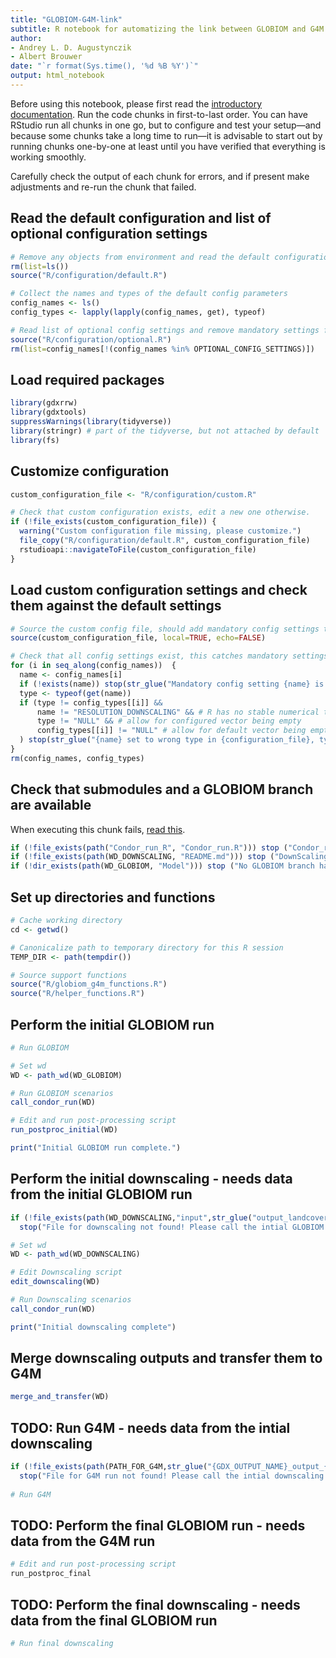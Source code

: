```yaml
---
title: "GLOBIOM-G4M-link"
subtitle: R notebook for automatizing the link between GLOBIOM and G4M.
author:
- Andrey L. D. Augustynczik
- Albert Brouwer 
date: "`r format(Sys.time(), '%d %B %Y')`"
output: html_notebook
---
```


Before using this notebook, please first read the [introductory documentation](https://iiasa.github.io/GLOBIOM-G4M-link). Run the code chunks in first-to-last order. You can have RStudio run all chunks in one go, but to configure and test your setup---and because some chunks take a long time to run---it is advisable to start out by running chunks one-by-one at least until you have verified that everything is working smoothly.

Carefully check the output of each chunk for errors, and if present make adjustments and re-run the chunk that failed.

## Read the default configuration and list of optional configuration settings

```r
# Remove any objects from environment and read the default configuration
rm(list=ls())
source("R/configuration/default.R")

# Collect the names and types of the default config parameters
config_names <- ls()
config_types <- lapply(lapply(config_names, get), typeof)

# Read list of optional config settings and remove mandatory settings form the environment
source("R/configuration/optional.R")
rm(list=config_names[!(config_names %in% OPTIONAL_CONFIG_SETTINGS)])
```

## Load required packages

```r
library(gdxrrw)
library(gdxtools)
suppressWarnings(library(tidyverse))
library(stringr) # part of the tidyverse, but not attached by default
library(fs)
```

## Customize configuration

```r
custom_configuration_file <- "R/configuration/custom.R"

# Check that custom configuration exists, edit a new one otherwise.
if (!file_exists(custom_configuration_file)) {
  warning("Custom configuration file missing, please customize.")
  file_copy("R/configuration/default.R", custom_configuration_file)
  rstudioapi::navigateToFile(custom_configuration_file)
}
```

## Load custom configuration settings and check them against the default settings

```r
# Source the custom config file, should add mandatory config settings to the environment
source(custom_configuration_file, local=TRUE, echo=FALSE)

# Check that all config settings exist, this catches mandatory settings missing in the config file
for (i in seq_along(config_names))  {
  name <- config_names[i]
  if (!exists(name)) stop(str_glue("Mandatory config setting {name} is not set in config file {args[1]}!"))
  type <- typeof(get(name))
  if (type != config_types[[i]] &&
      name != "RESOLUTION_DOWNSCALING" && # R has no stable numerical type
      type != "NULL" && # allow for configured vector being empty
      config_types[[i]] != "NULL" # allow for default vector being empty
  ) stop(str_glue("{name} set to wrong type in {configuration_file}, type should be {config_types[[i]]}"))
}
rm(config_names, config_types)
```

## Check that submodules and a GLOBIOM branch are available

When executing this chunk fails, [read this](https://iiasa.github.io/GLOBIOM-G4M-link/#getting-set).

```r
if (!file_exists(path("Condor_run_R", "Condor_run.R"))) stop ("Condor_run_R submodule content is missing!")
if (!file_exists(path(WD_DOWNSCALING, "README.md"))) stop ("DownScaling submodule content is missing!")
if (!dir_exists(path(WD_GLOBIOM, "Model"))) stop ("No GLOBIOM branch has been checked out!")
```

## Set up directories and functions

```r
# Cache working directory
cd <- getwd()

# Canonicalize path to temporary directory for this R session
TEMP_DIR <- path(tempdir())

# Source support functions
source("R/globiom_g4m_functions.R")
source("R/helper_functions.R")
```

## Perform the initial GLOBIOM run

```r
# Run GLOBIOM

# Set wd 
WD <- path_wd(WD_GLOBIOM)

# Run GLOBIOM scenarios
call_condor_run(WD)

# Edit and run post-processing script
run_postproc_initial(WD)

print("Initial GLOBIOM run complete.")
```

## Perform the initial downscaling - needs data from the initial GLOBIOM run

```r
if (!file_exists(path(WD_DOWNSCALING,"input",str_glue("output_landcover_{PROJECT}_{DATE_LABEL}.gdx"))))
  stop("File for downscaling not found! Please call the intial GLOBIOM run before downscaling")

# Set wd 
WD <- path_wd(WD_DOWNSCALING)

# Edit Downscaling script
edit_downscaling(WD)

# Run Downscaling scenarios
call_condor_run(WD)

print("Initial downscaling complete")
```

## Merge downscaling outputs and transfer them to G4M

```r
merge_and_transfer(WD)
```

## TODO: Run G4M - needs data from the intial downscaling

```r
if (!file_exists(path(PATH_FOR_G4M,str_glue("{GDX_OUTPUT_NAME}_output_{PROJECT}_{DATE_LABEL}"))))
  stop("File for G4M run not found! Please call the intial downscaling before the G4M run")
    
# Run G4M
```

## TODO: Perform the final GLOBIOM run - needs data from the G4M run

```r
# Edit and run post-processing script
run_postproc_final
```

## TODO: Perform the final downscaling - needs data from the final GLOBIOM run


```r
# Run final downscaling
```
